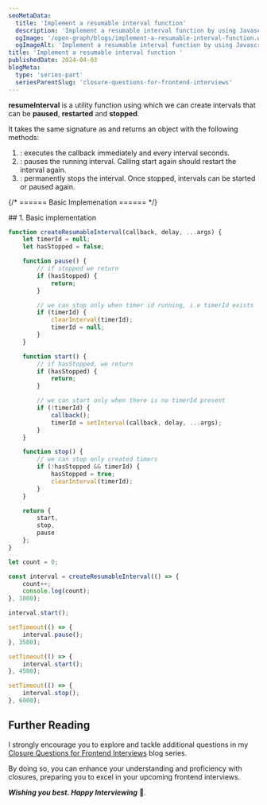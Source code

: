 ```yaml
---
seoMetaData:
  title: 'Implement a resumable interval function'
  description: 'Implement a resumable interval function by using Javascript closures.'
  ogImage: '/open-graph/blogs/implement-a-resumable-interval-function.webp'
  ogImageAlt: 'Implement a resumable interval function by using Javascript closures.'
title: 'Implement a resumable interval function '
publishedDate: 2024-04-03
blogMeta:
  type: 'series-part'
  seriesParentSlug: 'closure-questions-for-frontend-interviews'
---
```


**resumeInterval** is a utility function using which we can create intervals that can be **paused**, **restarted** and **stopped**.

It takes the same signature as <InlineCode code="window.setInterval()"/> and returns an object with the following methods:

1. <InlineCode code="start" />: executes the callback immediately and every interval seconds.
1. <InlineCode code="paused" />: pauses the running interval. Calling start again should restart the interval again.
1. <InlineCode code="stop" />: permanently stops the interval. Once stopped, intervals can be started or paused again.

{/* ====== Basic Implemenation ====== */}

<section>
## 1. Basic implementation

<br />

```js title="./src/createResumableInterval.js"
function createResumableInterval(callback, delay, ...args) {
	let timerId = null;
	let hasStopped = false;

	function pause() {
		// if stopped we return
		if (hasStopped) {
			return;
		}

		// we can stop only when timer id running, i.e timerId exists
		if (timerId) {
			clearInterval(timerId);
			timerId = null;
		}
	}

	function start() {
		// if hasStopped, we return
		if (hasStopped) {
			return;
		}

		// we can start only when there is no timerId present
		if (!timerId) {
			callback();
			timerId = setInterval(callback, delay, ...args);
		}
	}

	function stop() {
		// we can stop only created timers
		if (!hasStopped && timerId) {
			hasStopped = true;
			clearInterval(timerId);
		}
	}

	return {
		start,
		stop,
		pause
	};
}

let count = 0;

const interval = createResumableInterval(() => {
	count++;
	console.log(count);
}, 1000);

interval.start();

setTimeout(() => {
	interval.pause();
}, 3500);

setTimeout(() => {
	interval.start();
}, 4500);

setTimeout(() => {
	interval.stop();
}, 6000);
```

</section>

## Further Reading

I strongly encourage you to explore and tackle additional questions in my [Closure Questions for Frontend Interviews](/blog/closure-questions-for-frontend-interviews/ 'Find more question on closures in the closure questions for frontend Interviews blog series') blog series.

By doing so, you can enhance your understanding and proficiency with closures, preparing you to excel in your upcoming frontend interviews.

**_Wishing you best. Happy Interviewing_** 🫡.
